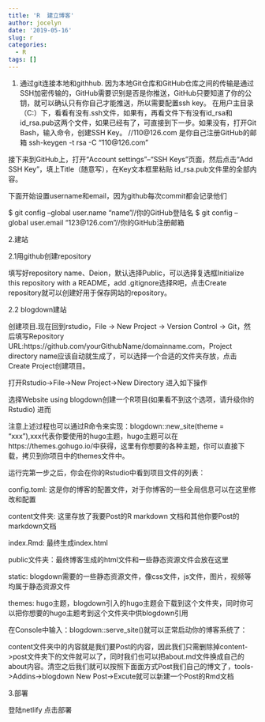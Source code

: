 ```yaml
---
title: 'R  建立博客'
author: jocelyn
date: '2019-05-16'
slug: r
categories:
  - R
tags: []
---
```

1. 通过git连接本地和githhub. 因为本地Git仓库和GitHub仓库之间的传输是通过SSH加密传输的，GitHub需要识别是否是你推送，GitHub只要知道了你的公钥，就可以确认只有你自己才能推送，所以需要配置ssh key。 
在用户主目录（C:\Users\Administrator）下，看看有没有.ssh文件，如果有，再看文件下有没有id_rsa和id_rsa.pub这两个文件，如果已经有了，可直接到下一步。如果没有，打开Git Bash，输入命令，创建SSH Key。
//110@126.com 是你自己注册GitHub的邮箱
ssh-keygen -t rsa -C "110@126.com" 

接下来到GitHub上，打开“Account settings”–“SSH Keys”页面，然后点击“Add SSH Key”，填上Title（随意写），在Key文本框里粘贴 id_rsa.pub文件里的全部内容。 

下面开始设置username和email，因为github每次commit都会记录他们

$ git config --global user.name  "name"//你的GitHub登陆名
$ git config --global user.email "123@126.com"//你的GitHub注册邮箱

2.建站

2.1用github创建repository

填写好repository name、Deion，默认选择Public，可以选择复选框Initialize this repository with a README，add .gitignore选择R吧，点击Create repository就可以创建好用于保存网站的repository。


2.2 blogdown建站

创建项目.现在回到rstudio，File -> New Project -> Version Control -> Git，然后填写Repository URL:https://github.com/yourGithubName/domainname.com，Project directory name应该自动就生成了，可以选择一个合适的文件夹存放，点击Create Project创建项目。

打开Rstudio->File->New Project->New Directory 进入如下操作

选择Website using blogdown创建一个R项目(如果看不到这个选项，请升级你的Rstudio) 进而

注意上述过程也可以通过R命令来实现：blogdown::new_site(theme = "xxx"),xxx代表你要使用的hugo主题，hugo主题可以在https://themes.gohugo.io/中获得，这里有你想要的各种主题，你可以直接下载，拷贝到你项目中的themes文件中。

运行完第一步之后，你会在你的Rstudio中看到项目文件的列表：



config.toml: 这是你的博客的配置文件，对于你博客的一些全局信息可以在这里修改和配置

content文件夹: 这里存放了我要Post的R markdown 文档和其他你要Post的markdown文档

index.Rmd: 最终生成index.html

public文件夹：最终博客生成的html文件和一些静态资源文件会放在这里

static: blogdown需要的一些静态资源文件，像css文件，js文件，图片，视频等均属于静态资源文件

themes: hugo主题，blogdown引入的hugo主题会下载到这个文件夹，同时你可以把你想要的hugo主题考到这个文件夹中供blogdown引用

在Console中输入：blogdown::serve_site()就可以正常启动你的博客系统了：

content文件夹中的内容就是我们要Post的内容，因此我们只需删除掉content->post文件夹下的文件就可以了，同时我们也可以把about.md文件换成自己的about内容。清空之后我们就可以按照下面面方式Post我们自己的博文了，tools->Addins->blogdown New Post->Excute就可以新建一个Post的Rmd文档

3.部署

登陆netlify 点击部署